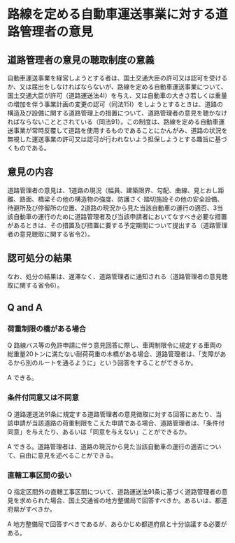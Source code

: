 # 路線を定める自動車運送事業に対する道路管理者の意見

## 道路管理者の意見の聴取制度の意義

自動車運送事業を経営しようとする者は、国土交通大臣の許可又は認可を受けるか、又は届出をしなければならないが、路線を定める自動車運送事業について、国土交通大臣が許可（道路運送法4Ⅰ）を与え、又は自動車の大きさ若しくは重量の増加を伴う事業計画の変更の認可（同法15Ⅰ）をしようとするときは、道路の構造及び設備に関する道路管理上の措置について、道路管理者の意見を聴かなければならないこととされている（同法91）。この制度は、路線を定める自動車運送事業が常時反覆して道路を使用するものであることにかんがみ、道路の状況を無視した運送事業の許可又は認可が行われないよう担保しようとする趣旨に基づくものである。

## 意見の内容

道路管理者の意見は、1道路の現況（幅員、建築限界、勾配、曲線、見とおし距離、路面、橋梁その他の構造物の強度、防護さく·踏切施設その他の安全設備、待避所及び停留所の位置、2道路の現況から見た当該自動車の運行の適否、3当該自動車の運行のために道路管理者及び当該申請者においてなすべき必要な措置があるときは、その措置及び措置に要する予定期間について提出する（道路管理者の意見聴取に関する省令2）。

## 認可処分の結果

なお、処分の結果は、遅滞なく、道路管理者に通知される（道路管理者の意見聴取に関する省令6）。

## Q and A

### 荷重制限の橋がある場合

Q 路線バス等の免許申請に伴う意見回答に際し、車両制限令に規定する車両の総重量20トンに満たない耐荷荷重の木橋がある場合、道路管理者は、「支障があるから別のルートを通るように」という回答をすることができるか。

A できる。

### 条件付同意又は不同意

Q 道路運送法91条に規定する道路管理者の意見徴取に対する回答にあたり、当該申請が当該道路の荷重制限をこえた申請である場合、道路管理者は、「条件付同意」を与えたり、あるいは「同意を与えない」ことができるか。

A できる。道路管理者は、道路の現況から見た当該自動車の運行の適否について、自由に意見を述べることができる。

### 直轄工事区間の扱い

Q 指定区間外の直轄工事区間について、道路運送法91条に基づく道路管理者の意見を求められた場合、国土交通省の地方整備局で回答すべきか。あるいは、都道府県がすべきか。

A 地方整備局で回答すべきであるが、あらかじめ都道府県と十分協議する必要がある。

